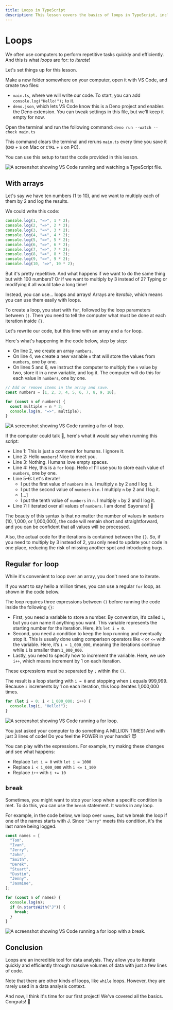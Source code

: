 ```yaml
---
title: Loops in TypeScript
description: This lesson covers the basics of loops in TypeScript, including how to use arrays with loops, `for` loops, and the `break` statement.
---
```



# Loops

We often use computers to perform repetitive tasks quickly and efficiently. And this is what *loops* are for: to *iterate*!

<NoticeIntro />

Let's set things up for this lesson.

Make a new folder somewhere on your computer, open it with VS Code, and create two files:

- `main.ts`, where we will write our code. To start, you can add `console.log("Hello!");` to it.
- `deno.json`, which lets VS Code know this is a Deno project and enables the Deno extension. You can tweak settings in this file, but we'll keep it empty for now.

Open the terminal and run the following command: `deno run --watch --check main.ts`

This command clears the terminal and reruns `main.ts` every time you save it (`CMD` + `S` on Mac or `CTRL` + `S` on PC).

You can use this setup to test the code provided in this lesson.

![A screenshot showing VS Code running and watching a TypeScript file.](/assets/first-steps/loops/setup.png)

## With arrays

Let's say we have ten numbers (1 to 10), and we want to multiply each of them by 2 and log the results.

We could write this code:

```ts showLineNumbers filename="main.ts"
console.log(1, "=>", 1 * 2);
console.log(2, "=>", 2 * 2);
console.log(3, "=>", 3 * 2);
console.log(4, "=>", 4 * 2);
console.log(5, "=>", 5 * 2);
console.log(6, "=>", 6 * 2);
console.log(7, "=>", 7 * 2);
console.log(8, "=>", 8 * 2);
console.log(9, "=>", 9 * 2);
console.log(10, "=>", 10 * 2);
```

But it's pretty repetitive. And what happens if we want to do the same thing but with 100 numbers? Or if we want to multiply by 3 instead of 2? Typing or modifying it all would take a long time!

Instead, you can use... loops and arrays! Arrays are *iterable*, which means you can use them easily with loops.

To create a loop, you start with `for`, followed by the loop parameters between `()`. Then you need to tell the computer what must be done at each iteration inside `{}`.

Let's rewrite our code, but this time with an array and a `for` loop.

Here's what's happening in the code below, step by step:
- On line 2, we create an array `numbers`.
- On line 4, we create a new variable `n` that will store the values from `numbers`, one by one.
- On lines 5 and 6, we instruct the computer to multiply the `n` value by two, store it in a new variable, and log it. The computer will do this for each value in `numbers`, one by one.

```ts showLineNumbers filename="main.ts"
// Add or remove items in the array and save.
const numbers = [1, 2, 3, 4, 5, 6, 7, 8, 9, 10];

for (const n of numbers) {
  const multiple = n * 2;
  console.log(n, "=>", multiple);
}
```

![A screenshot showing VS Code running a for-of loop.](/assets/first-steps/loops/for-of-loop.png)

If the computer could talk 🤖, here's what it would say when running this script: 
- Line 1: This is just a comment for humans. I ignore it.
- Line 2: Hello `numbers`! Nice to meet you.
- Line 3: Nothing. Humans love empty spaces.
- Line 4: Hey, this is a `for` loop. Hello `n`! I'll use you to store each value of `numbers`, one by one.
- Line 5-6: Let's iterate!
  - I put the first value of `numbers` in `n`. I multiply `n` by 2 and I log it.
  - I put the second value of `numbers` in `n`. I multiply `n` by 2 and I log it.
  - [...]
  - I put the tenth value of `numbers` in `n`. I multiply `n` by 2 and I log it.
- Line 7: I iterated over all values of `numbers`. I am done! Sayonara! 👋

The beauty of this syntax is that no matter the number of values in `numbers` (10, 1,000, or 1,000,000), the code will remain short and straightforward, and you can be confident that all values will be processed.

Also, the actual code for the iterations is contained between the `{}`. So, if you need to multiply by 3 instead of 2, you only need to update your code in one place, reducing the risk of missing another spot and introducing bugs.

## Regular `for` loop

While it's convenient to loop over an array, you don't need one to iterate.

If you want to say hello a million times, you can use a regular `for` loop, as shown in the code below.

The loop requires three expressions between `()` before running the code inside the following `{}`:
- First, you need a variable to store a number. By convention, it’s called `i`, but you can name it anything you want. This variable represents the starting number for the iteration. Here, it’s `let i = 0`.
- Second, you need a condition to keep the loop running and eventually stop it. This is usually done using comparison operators like `<` or `<=` with the variable. Here, it’s `i < 1_000_000`, meaning the iterations continue while `i` is smaller than `1_000_000`.
- Lastly, you need to specify how to increment the variable. Here, we use `i++`, which means increment by 1 on each iteration.

These expressions must be separated by `;` within the `()`.

The result is a loop starting with `i = 0` and stopping when `i` equals 999,999. Because `i` increments by 1 on each iteration, this loop iterates 1,000,000 times.

```ts showLineNumbers filename="main.ts"
for (let i = 0; i < 1_000_000; i++) {
  console.log(i, "Hello!");
}
```

![A screenshot showing VS Code running a for loop.](/assets/first-steps/loops/for-loop.png)

You just asked your computer to do something A MILLION TIMES! And with just 3 lines of code! Do you feel the POWER in your hands? 😈

You can play with the expressions. For example, try making these changes and see what happens:
- Replace `let i = 0` with `let i = 1000`
- Replace `i < 1_000_000` with `i <= 1_100`
- Replace `i++` with `i += 10`

## `break`

Sometimes, you might want to stop your loop when a specific condition is met. To do this, you can use the `break` statement. It works in any loop.

For example, in the code below, we loop over `names`, but we break the loop if one of the names starts with J. Since `"Jerry"` meets this condition, it's the last name being logged.

```ts showLineNumbers filename="main.ts"
const names = [
  "Tom",
  "Ivan",
  "Jerry",
  "John",
  "Smith",
  "Derek",
  "Stuart",
  "Dustin",
  "Jenny",
  "Jasmine",
];

for (const n of names) {
  console.log(n);
  if (n.startsWith("J")) {
    break;
  }
}
```

![A screenshot showing VS Code running a for loop with a break.](/assets/first-steps/loops/break.png)

## Conclusion

Loops are an incredible tool for data analysis. They allow you to iterate quickly and efficiently through massive volumes of data with just a few lines of code.

Note that there are other kinds of loops, like `while` loops. However, they are rarely used in a data analysis context.

And now, I think it's time for our first project! We've covered all the basics. Congrats! 🕺

<NoticeEnd />
